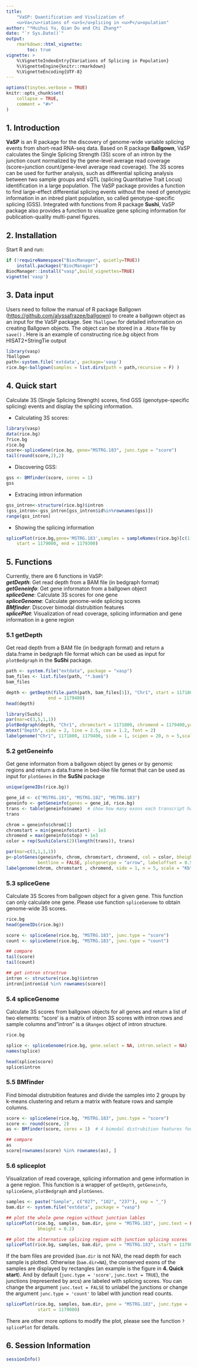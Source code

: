 ```yaml
---
title: 
    "VaSP: Quantification and Visulization of 
    <u>Va</u>riations of <u>S</u>plicing in <u>P</u>opulation"
author: "*Huihui Yu, Qian Du and Chi Zhang*"
date: "`r Sys.Date()`"
output: 
    rmarkdown::html_vignette:
        toc: true 
vignette: >
    %\VignetteIndexEntry{Variations of Splicing in Population}
    %\VignetteEngine{knitr::rmarkdown}
    %\VignetteEncoding{UTF-8}
---
```


```r
options(tinytex.verbose = TRUE)
knitr::opts_chunk$set(
    collapse = TRUE,
    comment = "#>"
)
```

## 1. Introduction {.tabset .tabset-fade .tabset-pills}

**VaSP** is an R package for the discovery of genome-wide variable splicing 
events from short-read RNA-seq data. Based on R package **Ballgown**, VaSP 
calculates the Single Splicing Strength (3S) score of an intron by the junction 
count normalized by the gene-level average read coverage (score=junction 
count/gene-level average read coverage). The 3S scores can be used for further 
analysis, such as differential splicing analysis between two sample groups and 
sQTL (splicing Quantitative Trait Locus) identification in a large population. 
The VaSP package provides a function to find large-effect differential splicing 
events without the need of genotypic information in an inbred plant population, 
so called genotype-specific splicing (GSS). Integrated with functions from R 
package **Sushi**, VaSP package also provides a function to visualize gene 
splicing information for publication-quality multi-panel figures.

## 2. Installation

Start R and run:
```r
if (!requireNamespace("BiocManager", quietly=TRUE))
    install.packages("BiocManager")
BiocManager::install("vasp",build_vignettes=TRUE)
vignette('vasp')
```

## 3. Data input

Users need to follow the manual of R package Ballgown 
(<https://github.com/alyssafrazee/ballgown>) to create a ballgown object as an 
input for the VaSP package. See `?ballgown` for detailed information on 
creating Ballgown objects. The object can be stored in a `.RDate` file by 
`save()` . Here is an example of constructing rice.bg object from 
HISAT2+StringTie output

```r
library(vasp)
?ballgown
path<-system.file('extdata', package='vasp')
rice.bg<-ballgown(samples = list.dirs(path = path,recursive = F) )
```

## 4. Quick start

Calculate 3S (Single Splicing Strength) scores, find GSS 
(genotype-specific splicing) events and display the splicing information.

* Calculating 3S scores:
```r
library(vasp)
data(rice.bg)
?rice.bg
rice.bg
score<-spliceGene(rice.bg, gene="MSTRG.183", junc.type = "score")
tail(round(score,2),2)
```
* Discovering GSS:
```r
gss <- BMfinder(score, cores = 1) 
gss
```
* Extracing intron information
```r
gss_intron<-structure(rice.bg)$intron
(gss_intron<-gss_intron[gss_intron$id%in%rownames(gss)])
range(gss_intron)
```
* Showing the splicing information
```r
splicePlot(rice.bg,gene='MSTRG.183',samples = sampleNames(rice.bg)[c(1,3,5)],
    start = 1179000, end = 1179300)
```

## 5. Functions
Currently, there are 6 functions in VaSP:  
***getDepth***: Get read depth from a BAM file (in bedgraph format)  
***getGeneinfo***: Get gene informaton from a ballgown object  
***spliceGene***: Calculate 3S scores for one gene  
***spliceGenome***: Calculate genome-wide splicing scores  
***BMfinder***: Discover bimodal distrubition features  
***splicePlot***: Visualization of read coverage, splicing information and 
gene information in a gene region

### 5.1 getDepth
Get read depth from a BAM file (in bedgraph format) and return a data.frame in 
bedgraph file format which can be used as input for `plotBedgraph` in 
the **SuShi** package.
```r
path <- system.file("extdata", package = "vasp")
bam_files <- list.files(path, "*.bam$")
bam_files

depth <- getDepth(file.path(path, bam_files[1]), "Chr1", start = 1171800, 
                end = 1179400)
head(depth)

library(Sushi)
par(mar=c(3,5,1,1))
plotBedgraph(depth, "Chr1", chromstart = 1171800, chromend = 1179400,yaxt = "s")
mtext("Depth", side = 2, line = 2.5, cex = 1.2, font = 2)
labelgenome("Chr1", 1171800, 1179400, side = 1, scipen = 20, n = 5,scale = "Kb")
```

### 5.2 getGeneinfo
Get gene informaton from a ballgown object by genes or by genomic regions and 
return a data.frame in bed-like file format that can be used as input 
for `plotGenes` in the **SuShi** package  
```r
unique(geneIDs(rice.bg))

gene_id <- c("MSTRG.181", "MSTRG.182", "MSTRG.183")
geneinfo <- getGeneinfo(genes = gene_id, rice.bg)
trans <- table(geneinfo$name)  # show how many exons each transcript has
trans

chrom = geneinfo$chrom[1]
chromstart = min(geneinfo$start) - 1e3
chromend = max(geneinfo$stop) + 1e3
color = rep(SushiColors(2)(length(trans)), trans)

par(mar=c(3,1,1,1))
p<-plotGenes(geneinfo, chrom, chromstart, chromend, col = color, bheight = 0.2, 
            bentline = FALSE, plotgenetype = "arrow", labeloffset = 0.5)
labelgenome(chrom, chromstart , chromend, side = 1, n = 5, scale = "Kb")
```

### 5.3 spliceGene
Calculate 3S Scores from ballgown object for a given gene. This function can 
only calculate one gene. Please use function `spliceGenome` to obtain 
genome-wide 3S scores.  
```r
rice.bg
head(geneIDs(rice.bg))

score <- spliceGene(rice.bg, "MSTRG.183", junc.type = "score")
count <- spliceGene(rice.bg, "MSTRG.183", junc.type = "count")

## compare
tail(score)
tail(count)

## get intron structrue
intron <- structure(rice.bg)$intron
intron[intron$id %in% rownames(score)]
```

### 5.4 spliceGenome
Calculate 3S scores from ballgown objects for all genes and return a list of 
two elements: "score' is a matrix of intron 3S scores with intron rows and 
sample columns and "intron" is a `GRanges` object of intron structure. 
```r
rice.bg

splice <- spliceGenome(rice.bg, gene.select = NA, intron.select = NA)
names(splice)

head(splice$score)
splice$intron
```

### 5.5 BMfinder
Find bimodal distrubition features and divide the samples into 2 groups by 
k-means clustering and return a matrix with feature rows and sample columns.  
```r
score <- spliceGene(rice.bg, "MSTRG.183", junc.type = "score")
score <- round(score, 2)
as <- BMfinder(score, cores = 1)  # 4 bimodal distrubition features found

## compare
as
score[rownames(score) %in% rownames(as), ]
```

### 5.6 spliceplot
Visualization of read coverage, splicing information and gene information in a 
gene region. This function is a wrapper of `getDepth`, `getGeneinfo`, 
`spliceGene`, `plotBedgraph` and `plotGenes`.
```r
samples <- paste("Sample", c("027", "102", "237"), sep = "_")
bam.dir <- system.file("extdata", package = "vasp")

## plot the whole gene region without junction lables
splicePlot(rice.bg, samples, bam.dir, gene = "MSTRG.183", junc.text = FALSE, 
            bheight = 0.2)

## plot the alternative splicing region with junction splicing scores
splicePlot(rice.bg, samples, bam.dir, gene = "MSTRG.183", start = 1179000)
```

If the bam files are provided (`bam.dir` is not NA), the read depth for each 
sample is plotted. Otherwise (`bam.dir=NA`), the conserved exons of the samples 
are displayed by rectangles (an example is the figure in **4. Quick start**). 
And by default (`junc.type = 'score'`, `junc.text = TRUE`), the junctions 
(represented by arcs) are labeled with splicing scores. You can change the 
argument `junc.text = FALSE` to unlabel the junctions or change the argument 
`junc.type = 'count'` to label with junction read counts.

```r
splicePlot(rice.bg, samples, bam.dir, gene = "MSTRG.183", junc.type = 'count', 
            start = 1179000)
```

There are other more options to modify the plot, please see the function 
`?splicePlot` for details.


## 6. Session Information
```r
sessionInfo()
```


